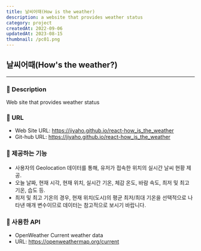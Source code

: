 ```yaml
---
title: 날씨어때(How is the weather)
description: a website that provides weather status
category: project
createdAt: 2022-09-06
updatedAt: 2023-08-15
thumbnail: /pc01.png
---
```


## 날씨어때(How's the weather?)

---

### 🔷 Description

Web site that provides weather status

### 🔷 URL

- Web Site URL: https://jiyaho.github.io/react-how_is_the_weather
- Git-hub URL: https://jiyaho.github.io/react-how_is_the_weather

### 🔷 제공하는 기능

- 사용자의 Geolocation 데이터를 통해, 유저가 접속한 위치의 실시간 날씨 현황 제공.
- 오늘 날짜, 현재 시각, 현재 위치, 실시간 기온, 체감 온도, 바람 속도, 최저 및 최고 기온, 습도 등.
- 최저 및 최고 기온의 경우, 현재 위치(도시)의 평균 최저/최대 기온을 선택적으로 나타낸 매개 변수이므로 데이터는 참고적으로 보시기 바랍니다.

### 🔷 사용한 API

- OpenWeather Current weather data
- URL: https://openweathermap.org/current
